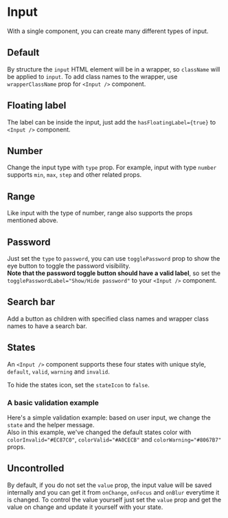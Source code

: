 
# Input

<p class="component-doc-intro">
  With a single component, you can create many different types of input.
</p>
<div class="funky-spacer" />

## Default

By structure the `input` HTML element will be in a wrapper, so `className` will be applied to `input`. To add class names to the wrapper, use `wrapperClassName` prop for `<Input />` component.

<Canvas>
  <Story id="forms-input--default" />
</Canvas>

## Floating label

The label can be inside the input, just add the `hasFloatingLabel={true}` to `<Input />` component.

<Canvas>
  <Story id="forms-input--floating-label" />
</Canvas>

## Number

Change the input type with `type` prop. For example, input with type `number` supports `min`, `max`, `step` and other related props.

<Canvas>
  <Story id="forms-input--number" />
</Canvas>

## Range

Like input with the type of number, range also supports the props mentioned above.

<Canvas>
  <Story id="forms-input--range" />
</Canvas>

## Password

Just set the `type` to `password`, you can use `togglePassword` prop to show the eye button to toggle the password visibility.  
**Note that the password toggle button should have a valid label**, so set the `togglePasswordLabel="Show/Hide password"` to your `<Input />` component.

<Canvas>
  <Story id="forms-input--password" />
</Canvas>

## Search bar

Add a button as children with specified class names and wrapper class names to have a search bar.

<Canvas>
  <Story id="forms-input--search-bar" />
</Canvas>

## States

An `<Input />` component supports these four states with unique style, `default`, `valid`, `warning` and `invalid`.

To hide the states icon, set the `stateIcon` to `false`.

<Canvas>
  <Story id="forms-input--states" />
</Canvas>

### A basic validation example

Here's a simple validation example: based on user input, we change the `state⁣` and the helper message.  
Also in this example, we've changed the default states color with `colorInvalid="#EC87C0"`, `colorValid="#A0CECB"` and `colorWarning="#8067B7"` props.

<Canvas>
  <Story id="forms-input--validation" />
</Canvas>

## Uncontrolled

By default, if you do not set the `value` prop, the input value will be saved internally and you can get it from `onChange`, `onFocus` and `onBlur` everytime it is changed. To control the value yourself just set the `value` prop and get the value on change and update it yourself with your state.

<Canvas>
  <Story id="forms-input--uncontrolled" />
</Canvas>
